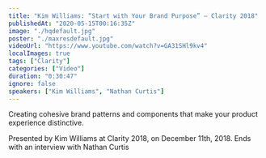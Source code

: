 ```yaml
---
title: "Kim Williams: “Start with Your Brand Purpose” — Clarity 2018"
publishedAt: "2020-05-15T00:16:35Z"
image: "./hqdefault.jpg"
poster: "./maxresdefault.jpg"
videoUrl: "https://www.youtube.com/watch?v=GA31SHl9kv4"
localImages: true
tags: ["Clarity"]
categories: ["Video"]
duration: "0:30:47"
ignore: false
speakers: ["Kim Williams", "Nathan Curtis"]
---
```


Creating cohesive brand patterns and components that make your product experience distinctive.

Presented by Kim Williams at Clarity 2018, on December 11th, 2018. Ends with an interview with Nathan Curtis
